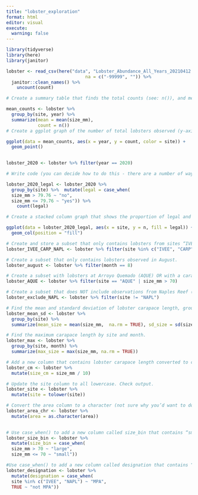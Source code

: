 ```yaml
---
title: "lobster_exploration"
format: html
editor: visual
execute: 
  warning: false
---
```


```r
library(tidyverse)
library(here)
library(janitor)
```

```r
lobster <- read_csv(here("data", "Lobster_Abundance_All_Years_20210412.csv" ),
                              na = c("-99999", "")) %>% 
  janitor::clean_names() %>% 
    uncount(count)
```

```r
# Create a summary table that finds the total counts (see: n()), and mean carapace lengths of lobsters observed in the dataset by site and year.

mean_counts <- lobster %>% 
  group_by(site, year) %>% 
  summarize(mean = mean(size_mm),
            count = n())
# Create a ggplot graph of the number of total lobsters observed (y-axis) by year (x-axis) in the study, grouped (either aesthetically or by faceting) by site

ggplot(data = mean_counts, aes(x = year, y = count, color = site)) +
  geom_point()
  
```

```r
lobster_2020 <- lobster %>% filter(year == 2020)
```

```r
# Write code (you can decide how to do this - there are a number of ways) to find the counts of lobsters observed at each site (only using site as the grouping factor) that are above and below the legal limit. Hint: You may want to add a new column legal that contains “yes” or “no” based on the size of the observed lobster 

lobster_2020_legal <- lobster_2020 %>%
  group_by(site) %>%  mutate(legal = case_when( 
  size_mm > 79.76 ~ "no",
  size_mm <= 79.76 ~ "yes")) %>% 
    count(legal)

# Create a stacked column graph that shows the proportion of legal and non-legal lobsters at each site. **Hint: create a stacked column graph with geom_col(), then add the argument position = "fill" to convert from a graph of absolute counts to proportions.

ggplot(data = lobster_2020_legal, aes(x = site, y = n, fill = legal)) +
  geom_col(position = "fill")
```

```r
# Create and store a subset that only contains lobsters from sites “IVEE”, “CARP” and “NAPL”. Check your output data frame to ensure that only those three sites exist.
lobster_IVEE_CARP_NAPL <- lobster %>% filter(site %in% c("IVEE", "CARP", "NAPL"))

```

```r
# Create a subset that only contains lobsters observed in August.
lobster_august <- lobster %>% filter(month == 8)
```

```r
# Create a subset with lobsters at Arroyo Quemado (AQUE) OR with a carapace length greater than 70 mm.
lobster_AQUE <- lobster %>% filter(site == "AQUE" | size_mm > 70)
```

```r
# Create a subset that does NOT include observations from Naples Reef (NAPL)
lobster_exclude_NAPL <- lobster %>% filter(site != "NAPL")
```

```r
# Find the mean and standard deviation of lobster carapace length, grouped by site.
lobster_mean_sd <- lobster %>%
  group_by(site) %>% 
  summarize(mean_size = mean(size_mm,  na.rm = TRUE), sd_size = sd(size_mm, na.rm = TRUE))
```

```r
# Find the maximum carapace length by site and month.
lobster_max <- lobster %>% 
  group_by(site, month) %>% 
  summarize(max_size = max(size_mm, na.rm = TRUE))
```

```r
# Add a new column that contains lobster carapace length converted to centimeters. Check output.
lobster_cm <- lobster %>% 
  mutate(size_cm = size_mm / 10)
```

```r
# Update the site column to all lowercase. Check output.
lobster_site <- lobster %>% 
  mutate(site = tolower(site))
```

```r
# Convert the area column to a character (not sure why you’d want to do this, but try it anyway). Check output.
lobster_area_chr <- lobster %>% 
  mutate(area = as.character(area))
  
```

```r
# Use case_when() to add a new column called size_bin that contains “small” if carapace size is <= 70 mm, or “large” if it is greater than 70 mm. Check output.
lobster_size_bin <- lobster %>%
  mutate(size_bin = case_when( 
  size_mm > 70 ~ "large",
  size_mm <= 70 ~ "small"))
```

```r
#Use case_when() to add a new column called designation that contains “MPA” if the site is “IVEE” or “NAPL”, and “not MPA” for all other outcomes.
lobster_designation <- lobster %>%
  mutate(designation = case_when( 
  site %in% c("IVEE", "NAPL") ~ "MPA",
  TRUE ~ "not MPA"))
```
